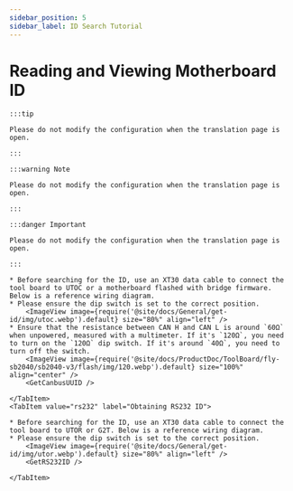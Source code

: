 ```yaml
---
sidebar_position: 5
sidebar_label: ID Search Tutorial
---
```











# Reading and Viewing Motherboard ID

    :::tip

    Please do not modify the configuration when the translation page is open.

    :::

    :::warning Note

    Please do not modify the configuration when the translation page is open.

    :::

    :::danger Important

    Please do not modify the configuration when the translation page is open.

    :::

<Tabs>
    <TabItem value="can" label="Obtaining CANBus UUID">

    * Before searching for the ID, use an XT30 data cable to connect the tool board to UTOC or a motherboard flashed with bridge firmware. Below is a reference wiring diagram.
    * Please ensure the dip switch is set to the correct position.
        <ImageView image={require('@site/docs/General/get-id/img/utoc.webp').default} size="80%" align="left" />
    * Ensure that the resistance between CAN H and CAN L is around `60Ω` when unpowered, measured with a multimeter. If it's `120Ω`, you need to turn on the `120Ω` dip switch. If it's around `40Ω`, you need to turn off the switch.
        <ImageView image={require('@site/docs/ProductDoc/ToolBoard/fly-sb2040/sb2040-v3/flash/img/120.webp').default} size="100%" align="center" />   
        <GetCanbusUUID />

    </TabItem>
    <TabItem value="rs232" label="Obtaining RS232 ID">

    * Before searching for the ID, use an XT30 data cable to connect the tool board to UTOR or G2T. Below is a reference wiring diagram.
    * Please ensure the dip switch is set to the correct position.
        <ImageView image={require('@site/docs/General/get-id/img/utor.webp').default} size="80%" align="left" />              
        <GetRS232ID />

    </TabItem>
</Tabs>